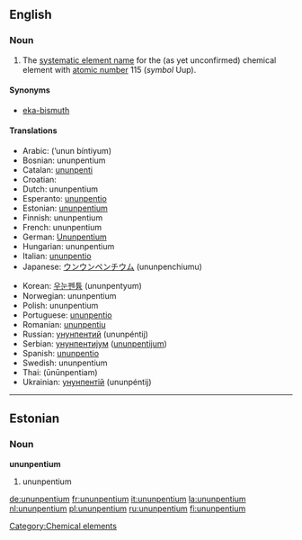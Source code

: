 ==English==
{{elements|Uup|ununquadium|Uuq|ununhexium|Uuh}}

===Noun===
{{en-noun|-}}
{{wikipedia}}

#The [[systematic element name]] for the (as yet unconfirmed) chemical element with [[atomic number]] 115 (''symbol'' Uup).

====Synonyms====
*[[eka-bismuth]]

====Translations====
{{top}}
*Arabic: {{ARchar|[[أنون بينتيوم]]}} (’unun bíntiyum) {{m}}
*Bosnian: ununpentium {{m}}
*Catalan: [[ununpenti]] {{m}}
*Croatian: {{t|hr|ununpentij|m}}
*Dutch: ununpentium {{n}}
*Esperanto: [[ununpentio]]
*Estonian: [[#Estonian|ununpentium]]
*Finnish: ununpentium
*French: ununpentium {{m}}
*German: [[Ununpentium]] {{n}}
*Hungarian: ununpentium
*Italian: [[ununpentio]] {{m}}
*Japanese: [[ウンウンペンチウム]] (ununpenchiumu)
{{mid}}
*Korean: [[우눈펜튬]] (ununpentyum)
*Norwegian: ununpentium
*Polish: ununpentium {{m}}
*Portuguese: [[ununpentio]] {{m}}
*Romanian: [[ununpentiu]] {{n}}
*Russian: [[унунпентий]] (ununpéntij) {{m}}
*Serbian: [[унунпентијум]] ([[ununpentijum]]) {{m}}
*Spanish: [[ununpentio]] {{m}}
*Swedish: ununpentium
*Thai: {{THchar|[[อูนอูนเพนเทียม]]}} (ūnūnpentiam)
*Ukrainian: [[унунпентій]] (ununpéntij) {{m}}
{{bottom}}

[[Category:Chemical elements]]

----

==Estonian==
===Noun===
'''ununpentium'''
#ununpentium {{et-chemical element}}

[[de:ununpentium]]
[[fr:ununpentium]]
[[it:ununpentium]]
[[la:ununpentium]]
[[nl:ununpentium]]
[[pl:ununpentium]]
[[ru:ununpentium]]
[[fi:ununpentium]]
